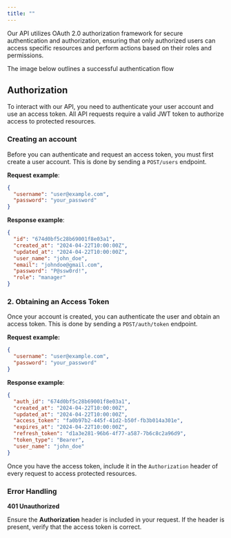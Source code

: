 ```yaml
---
title: ""
---
```


Our API utilizes OAuth 2.0 authorization framework for secure authentication and authorization, ensuring that only authorized users can access specific resources and perform actions based on their roles and permissions.

The image below outlines a successful authentication flow


## Authorization

To interact with our API, you need to authenticate your user account and use an access token. All API requests require a valid JWT token to authorize access to protected resources.

### **Creating an account**

Before you can authenticate and request an access token, you must first create a user account. This is done by sending a `POST/users` endpoint.

**Request example**:

```json
{
  "username": "user@example.com",
  "password": "your_password"
}
```

**Response example**:

```json
{
  "id": "674d0bf5c28b69001f8e03a1",
  "created_at": "2024-04-22T10:00:00Z",
  "updated_at": "2024-04-22T10:00:00Z",
  "user_name": "john_doe",
  "email": "johndoe@gmail.com",
  "password": "P@ssw0rd!",
  "role": "manager"
}
```

### 2. **Obtaining an Access Token**

Once your account is created, you can authenticate the user and obtain an access token. This is done by sending a `POST/auth/token` endpoint.

**Request example:**

```json
{
  "username": "user@example.com",
  "password": "your_password"
}
```

**Response example**:

```json
{
  "auth_id": "674d0bf5c28b69001f8e03a1",
  "created_at": "2024-04-22T10:00:00Z",
  "updated_at": "2024-04-22T10:00:00Z",
  "access_token": "fa0b97b2-445f-41d2-b50f-fb3b014a301e",
  "expires_at": "2024-04-22T10:00:00Z",
  "refresh_token": "d1a3e281-96b6-4f77-a587-7b6c8c2a96d9",
  "token_type": "Bearer",
  "user_name": "john_doe"
}
```

Once you have the access token, include it in the `Authorization` header of every request to access protected resources.

### **Error Handling**

**401 Unauthorized**

Ensure the **Authorization** header is included in your request.
If the header is present, verify that the access token is correct.
